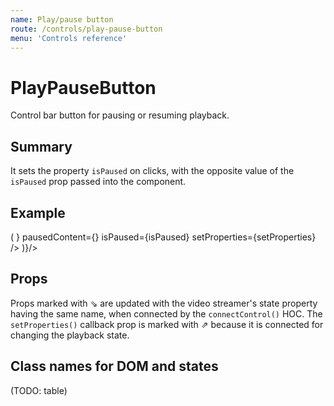 ```yaml
---
name: Play/pause button
route: /controls/play-pause-button
menu: 'Controls reference'
---
```




# PlayPauseButton

Control bar button for pausing or resuming playback. 

## Summary

It sets the property `isPaused` on clicks, with the opposite value of the `isPaused` prop passed into the component.

## Example

<Playground>
  <ShowCase render={({ setProperties, isPaused }) => (
    <PlayPauseButton playingContent={<Pause/>} pausedContent={<Play/>} isPaused={isPaused} setProperties={setProperties} />
  )}/>
</Playground>

## Props

<PropsTable of={PlayPauseButton} />

Props marked with ⇘ are updated with the video streamer's state property having the same name, when connected by the `connectControl()` HOC. The ︎`setProperties()` callback prop is marked with ︎⇗ because it is connected for changing the playback state.

## Class names for DOM and states

(TODO: table)